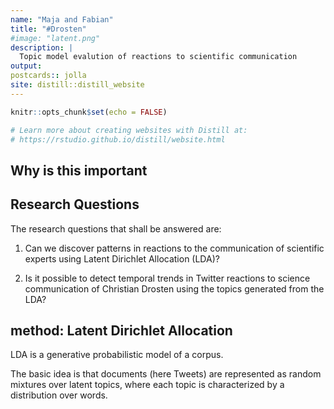 ```yaml
---
name: "Maja and Fabian"
title: "#Drosten"
#image: "latent.png"
description: |
  Topic model evalution of reactions to scientific communication
output: 
postcards:: jolla
site: distill::distill_website
---
```


```r
knitr::opts_chunk$set(echo = FALSE)

# Learn more about creating websites with Distill at:
# https://rstudio.github.io/distill/website.html

```


## Why is this important 

## Research Questions

The research questions that shall be answered are: 

1. Can we discover patterns in reactions to the communication of scientific experts using Latent Dirichlet Allocation (LDA)?  

2. Is it possible to detect temporal trends in Twitter reactions to science communication of Christian Drosten using the topics generated from the LDA?

## method: Latent Dirichlet Allocation

LDA is a generative probabilistic model of a corpus. 

The basic idea is that documents (here Tweets) are represented as random mixtures over latent topics, 
where each topic is characterized by a distribution over words.

